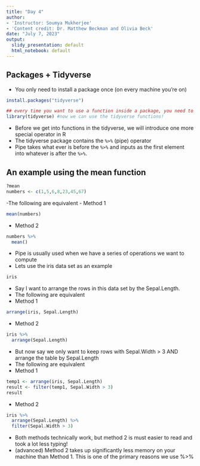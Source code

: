 ```yaml
---
title: "Day 4"
author:
- 'Instructor: Soumya Mukherjee'
- 'Content credit: Dr. Matthew Beckman and Olivia Beck'
date: "July 7, 2023"
output:
  slidy_presentation: default
  html_notebook: default
---
```


## Packages + Tidyverse
- You only need to install a package once (on every machine you're on)
```r
install.packages("tidyverse")

## every time you want to use a function inside a package, you need to load the library
library(tidyverse) #now we can use the tidyverse functions! 
```
- Before we get into functions in the tidyverse, we will introduce one more special operator in R
- The tidyverse package contains the `%>%`  (pipe) operator 
- Pipe takes what ever is before the `%>%` and inputs as the first element into whatever is after the `%>%`.

## An example using the mean function
```r
?mean 
numbers <- c(1,5,6,8,23,45,67)
```
-The following are equivalent 
- Method 1 
```r
mean(numbers)
```
- Method 2
```r
numbers %>%
  mean()
```
- Pipe is usually used when we have a series of operations we want to compute
- Lets use the iris data set as an example 
```r
iris
```
- Say I want to arrange the rows in this data set by the Sepal.Length. 
- The following are equivalent
- Method 1
```r
arrange(iris, Sepal.Length)
```
- Method 2
```r
iris %>%
  arrange(Sepal.Length)
```
- But now say we only want to keep rows with Sepal.Width > 3 AND arrange the table by Sepal.Length
- The following are equivalent 
- Method 1
```r
temp1 <- arrange(iris, Sepal.Length)
result <- filter(temp1, Sepal.Width > 3)
result 
```
- Method 2
```r
iris %>%
  arrange(Sepal.Length) %>%
  filter(Sepal.Width > 3)
```
- Both methods technically work, but method 2 is must easier to read and took a lot less typing! 
- (advanced) Method 2 takes up significantly less memory on your machine than Method 1. This is one of the primary reasons we use %>%